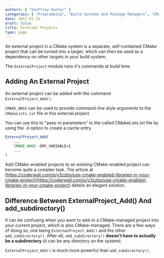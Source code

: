 ```yaml
---
authors: [ "Geoffrey Hunter" ]
categories: [ "Programming", "Build Systems And Package Managers", "CMake" ]
date: 2017-01-15
draft: false
title: External Projects
type: page
---
```



An external project in a CMake system is a separate, self-contained CMake project that can be turned into a target, which can then be used as a dependency on other targets in your build system.

The `ExternalProject` module runs it's commands at build time.

## Adding An External Project

An external project can be added with the command `ExternalProject_Add()`.

`CMAKE_ARGS` can be used to provide command-line style arguments to the `CMakeLists.txt` file in this external project.

You can use this to "pass-in parameters" to the called CMakeLists.txt file by using the `-D` option to create a cache entry.

```cmake
ExternalProject_Add(
    ...
    CMAKE_ARGS -DMY_VARIABLE=1
    ...
)
```

Add CMake-enabled projects to an existing CMake-enabled project can become quite a complex task. The article at [https://coderwall.com/p/y3zzbq/use-cmake-enabled-libraries-in-your-cmake-project](https://coderwall.com/p/y3zzbq/use-cmake-enabled-libraries-in-your-cmake-project) details an elegant solution.

## Difference Between ExternalProject_Add() And add_subdirectory()

It can be confusing when you want to add-in a CMake-managed project into your current project, which is also CMake-managed. There are a few ways of doing so, one being `ExternalProject_Add()` and the other `add_subdirectory()`. After-all, `add_subdirectory()` **doesn't have to actually be a subdirectory** (it can be any directory on the system).

`ExternalProject_Add()` is much more powerful than `add_subdirectory()`.
